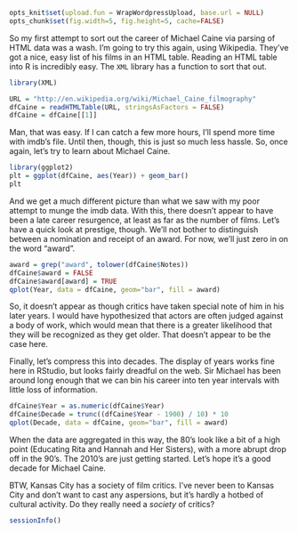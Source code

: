 ```r
opts_knit$set(upload.fun = WrapWordpressUpload, base.url = NULL) 
opts_chunk$set(fig.width=5, fig.height=5, cache=FALSE)
````
So my first attempt to sort out the career of Michael Caine via parsing of HTML data was a wash. I'm going to try this again, using Wikipedia. They've got a nice, easy list of his films in an HTML table. Reading an HTML table into R is incredibly easy. The `XML` library has a function to sort that out.
```r
library(XML)

URL = "http://en.wikipedia.org/wiki/Michael_Caine_filmography"
dfCaine = readHTMLTable(URL, stringsAsFactors = FALSE)
dfCaine = dfCaine[[1]]
```

Man, that was easy. If I can catch a few more hours, I'll spend more time with imdb's file. Until then, though, this is just so much less hassle. So, once again, let's try to learn about Michael Caine.
```r
library(ggplot2)
plt = ggplot(dfCaine, aes(Year)) + geom_bar()
plt
```

And we get a much different picture than what we saw with my poor attempt to munge the imdb data. With this, there doesn't appear to have been a late career resurgence, at least as far as the number of films. Let's have a quick look at prestige, though. We'll not bother to distinguish between a nomination and receipt of an award. For now, we'll just zero in on the word "award".
```r
award = grep("award", tolower(dfCaine$Notes))
dfCaine$award = FALSE
dfCaine$award[award] = TRUE
qplot(Year, data = dfCaine, geom="bar", fill = award)
```
So, it doesn't appear as though critics have taken special note of him in his later years. I would have hypothesized that actors are often judged against a body of work, which would mean that there is a greater likelihood that they will be recognized as they get older. That doesn't appear to be the case here.

Finally, let's compress this into decades. The display of years works fine here in RStudio, but looks fairly dreadful on the web. Sir Michael has been around long enough that we can bin his career into ten year intervals with little loss of information.
```r
dfCaine$Year = as.numeric(dfCaine$Year)
dfCaine$Decade = trunc((dfCaine$Year - 1900) / 10) * 10
qplot(Decade, data = dfCaine, geom="bar", fill = award)
```

When the data are aggregated in this way, the 80's look like a bit of a high point (Educating Rita and Hannah and Her Sisters), with a more abrupt drop off in the 90's. The 2010's are just getting started. Let's hope it's a good decade for Michael Caine.

BTW, Kansas City has a society of film critics. I've never been to Kansas City and don't want to cast any aspersions, but it's hardly a hotbed of cultural activity. Do they really need a *society* of critics?
```r
sessionInfo()
```